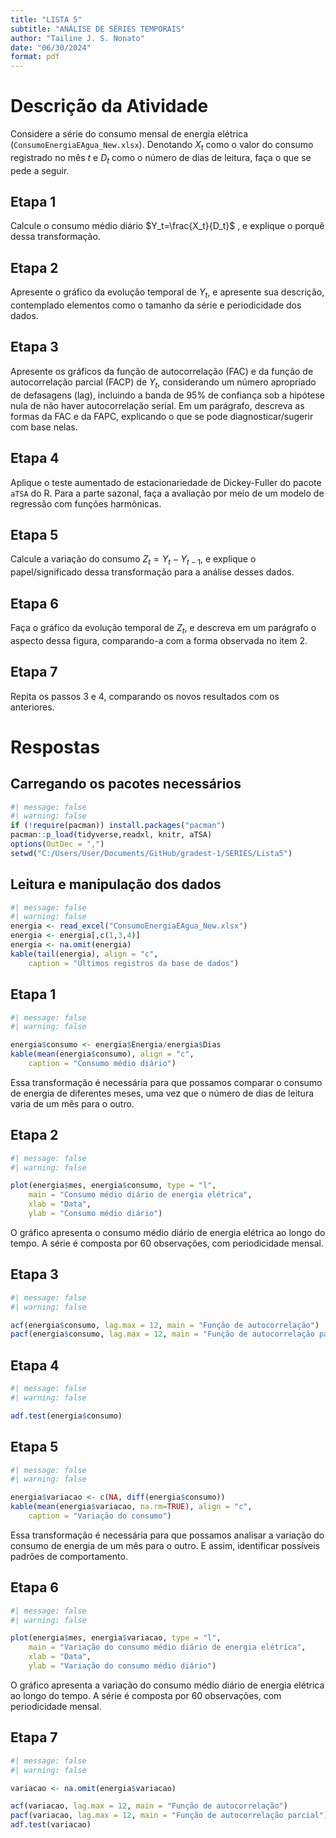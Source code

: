 ```yaml
---
title: "LISTA 5"
subtitle: "ANÁLISE DE SÉRIES TEMPORAIS"
author: "Tailine J. S. Nonato"
date: "06/30/2024"
format: pdf
---
```


# Descrição da Atividade
Considere a série do consumo mensal de energia elétrica (`ConsumoEnergiaEAgua_New.xlsx`). Denotando $X_t$ como o valor do consumo registrado no mês $t$ e $D_t$ como o número de dias de leitura, faça o que se pede a seguir.
	
## Etapa 1

Calcule o consumo médio diário $Y_t=\frac{X_t}{D_t}$ , e explique o porquê dessa transformação.

## Etapa 2

Apresente o gráfico da evolução temporal de ${Y_t}$, e apresente sua descrição, contemplado elementos como o tamanho da série e periodicidade dos dados.

## Etapa 3

Apresente os gráficos da função de autocorrelação (FAC) e da função de autocorrelação parcial (FACP) de ${Y_t}$, considerando um número apropriado de defasagens (lag), incluindo a banda de 95% de confiança sob a hipótese nula de não haver autocorrelação serial. Em um parágrafo, descreva as formas da FAC e da FAPC, explicando o que se pode diagnosticar/sugerir com base nelas.

## Etapa 4

Aplique o teste aumentado de estacionariedade de Dickey-Fuller do pacote `aTSA` do R. Para a parte sazonal, faça a avaliação por meio de um modelo de regressão com funções harmônicas.

## Etapa 5

Calcule a variação do consumo $Z_t=Y_t-Y_{t-1}$, e explique o papel/significado dessa transformação para a análise desses dados.

## Etapa 6

Faça o gráfico da evolução temporal de ${Z_t}$, e descreva em um parágrafo o aspecto dessa figura, comparando-a com a forma observada no item 2.

## Etapa 7

Repita os passos 3 e 4, comparando os novos resultados com os anteriores.

# Respostas
## Carregando os pacotes necessários
```r
#| message: false
#| warning: false
if (!require(pacman)) install.packages("pacman")
pacman::p_load(tidyverse,readxl, knitr, aTSA)
options(OutDec = ",")
setwd("C:/Users/User/Documents/GitHub/gradest-1/SERIES/Lista5")
```

## Leitura e manipulação dos dados

```r
#| message: false
#| warning: false
energia <- read_excel("ConsumoEnergiaEAgua_New.xlsx")
energia <- energia[,c(1,3,4)]
energia <- na.omit(energia)
kable(tail(energia), align = "c",
    caption = "Últimos registros da base de dados")
```

## Etapa 1

```r
#| message: false
#| warning: false

energia$consumo <- energia$Energia/energia$Dias
kable(mean(energia$consumo), align = "c",
    caption = "Consumo médio diário")
```

Essa transformação é necessária para que possamos comparar o consumo de energia de diferentes meses, uma vez que o número de dias de leitura varia de um mês para o outro.

## Etapa 2

```r
#| message: false
#| warning: false

plot(energia$mes, energia$consumo, type = "l", 
    main = "Consumo médio diário de energia elétrica",
    xlab = "Data",
    ylab = "Consumo médio diário")
```

O gráfico apresenta o consumo médio diário de energia elétrica ao longo do tempo. A série é composta por 60 observações, com periodicidade mensal.

## Etapa 3

```r
#| message: false
#| warning: false

acf(energia$consumo, lag.max = 12, main = "Função de autocorrelação")
pacf(energia$consumo, lag.max = 12, main = "Função de autocorrelação parcial")
```

## Etapa 4

```r
#| message: false
#| warning: false

adf.test(energia$consumo)
```

## Etapa 5

```r
#| message: false
#| warning: false

energia$variacao <- c(NA, diff(energia$consumo))
kable(mean(energia$variacao, na.rm=TRUE), align = "c",
    caption = "Variação do consumo")
```

Essa transformação é necessária para que possamos analisar a variação do consumo de energia de um mês para o outro. E assim, identificar possíveis padrões de comportamento. 

## Etapa 6

```r
#| message: false
#| warning: false

plot(energia$mes, energia$variacao, type = "l", 
    main = "Variação do consumo médio diário de energia elétrica",
    xlab = "Data",
    ylab = "Variação do consumo médio diário")
```

O gráfico apresenta a variação do consumo médio diário de energia elétrica ao longo do tempo. A série é composta por 60 observações, com periodicidade mensal.

## Etapa 7

```r
#| message: false
#| warning: false

variacao <- na.omit(energia$variacao)

acf(variacao, lag.max = 12, main = "Função de autocorrelação")
pacf(variacao, lag.max = 12, main = "Função de autocorrelação parcial")
adf.test(variacao)
```
